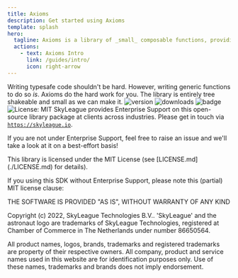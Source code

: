 ```yaml
---
title: Axioms
description: Get started using Axioms
template: splash
hero:
  tagline: Axioms is a library of _small_ composable functions, providing functional programming functionality to regular typescript code
  actions:
    - text: Axioms Intro
      link: /guides/intro/
      icon: right-arrow
---
```

 
Writing typesafe code shouldn't be hard. However, writing generic functions to do so _is_. Axioms do the hard work for you. The library is entirely tree shakeable and small as we can make it.
<CardGrid>
	<Card title="Badges" icon="sun">
	![version](https://img.shields.io/github/package-json/v/skyleague/axioms)
![downloads](https://img.shields.io/npm/dw/%40skyleague%2Faxioms)
![badge](https://img.shields.io/badge/node-%3E%3D16-blue.svg)
![License: MIT](https://img.shields.io/badge/License-MIT-yellow.svg)
	</Card>
	<Card title="Support" icon="email">
		SkyLeague provides Enterprise Support on this open-source library package at clients across industries. Please get in touch via [`https://skyleague.io`](https://skyleague.io).

If you are not under Enterprise Support, feel free to raise an issue and we'll take a look at it on a best-effort basis!
	</Card>

	
</CardGrid>
	<Card title="License" icon="setting">
	This library is licensed under the MIT License (see [LICENSE.md](./LICENSE.md) for details).

If you using this SDK without Enterprise Support, please note this (partial) MIT license clause:

THE SOFTWARE IS PROVIDED "AS IS", WITHOUT WARRANTY OF ANY KIND

</Card>
	<Card title="Copyright" icon="setting">
Copyright (c) 2022, SkyLeague Technologies B.V.. 'SkyLeague' and the astronaut logo are trademarks of SkyLeague Technologies, registered at Chamber of Commerce in The Netherlands under number 86650564.

All product names, logos, brands, trademarks and registered trademarks are property of their respective owners. All company, product and service names used in this website are for identification purposes only. Use of these names, trademarks and brands does not imply endorsement.
</Card>